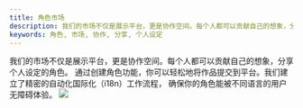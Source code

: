 ```yaml
---
title: 角色市场
description: 我们的市场不仅是展示平台，更是协作空间。每个人都可以贡献自己的想象，分享个人设定的角色。
keywords: 角色, 市场, 协作, 分享, 个人设定
---
```



<Info>
我们的市场不仅是展示平台，更是协作空间。每个人都可以贡献自己的想象，分享个人设定的角色。
通过创建角色功能，你可以轻松地将作品提交到平台。我们建立了精密的自动化国际化（i18n）工作流程，
确保你的角色能被不同语言的用户无障碍体验。
</Info>

<Frame>
  <img src="https://oss.vidol.chat/assets/83562d0fdcb90a39eddff656dddfefef.webp" />
</Frame>
